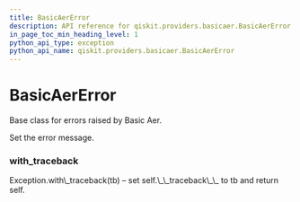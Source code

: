 ```yaml
---
title: BasicAerError
description: API reference for qiskit.providers.basicaer.BasicAerError
in_page_toc_min_heading_level: 1
python_api_type: exception
python_api_name: qiskit.providers.basicaer.BasicAerError
---
```


# BasicAerError

<Class id="qiskit.providers.basicaer.BasicAerError" name="BasicAerError" isDedicatedPage={true} github="https://github.com/qiskit/qiskit/tree/stable/0.14/qiskit/providers/basicaer/exceptions.py" signature="BasicAerError(*message)">
  Base class for errors raised by Basic Aer.

  Set the error message.

  ### with\_traceback

  <Function id="qiskit.providers.basicaer.BasicAerError.with_traceback" name="with_traceback" signature="with_traceback()">
    Exception.with\_traceback(tb) – set self.\_\_traceback\_\_ to tb and return self.
  </Function>
</Class>

